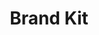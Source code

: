 ---
title: "Brand Kit"
url: "https://drive.google.com/drive/folders/1rTsnJrREco-ygz37ZzFNPHN68mIPeAby"
---